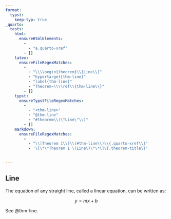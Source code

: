```yaml
---
format:
  typst:
    keep-typ: true
_quarto:
  tests:
    html:
      ensureHtmlElements:
        - 
          - "a.quarto-xref"
        - []
    latex:
      ensureFileRegexMatches:
        -
          - "\\\\begin{theorem}\\[Line\\]"
          - "hypertarget{thm-line}"
          - "label{thm-line}"
          - "Theorem~\\\\ref\\{thm-line\\}"
        - []
    typst:
      ensureTypstFileRegexMatches:
        - 
          - "<thm-line>"
          - "@thm-line"
          - "#theorem\\(\"Line\"\\)"
        - []
    markdown:
      ensureFileRegexMatches:
        -
          - "\\[Theorem 1\\]\\(#thm-line\\)\\{.quarto-xref\\}"
          - '\[\*\*Theorem 1 \(Line\)\*\*\]\{.theorem-title\}'
    

---
```


::: {#thm-line}

## Line

The equation of any straight line, called a linear equation, can be written as:

$$
y = mx + b
$$
:::

See @thm-line.
